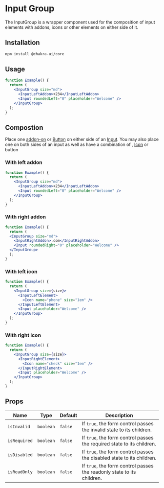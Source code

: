 
<Head key="input-group">
  <title key="tti">Input Group Component</title>
</Head>

# Input Group

The InputGroup is a wrapper component used for the composition of input elements
with addons, icons or other elements on either side of it.

## Installation

```bash
npm install @chakra-ui/core
```

## Usage

```jsx
function Example() {
  return (
    <InputGroup size="md">
      <InputLeftAddon>+234</InputLeftAddon>
      <Input roundedLeft="0" placeholder="Welcome" />
    </InputGroup>
  );
}
```

## Compostion

Place one [addon-on](/inputaddon) or [Button](/button) on either side of an [Input](/input). You may also place one on
both sides of an input as well as have a combination of , [Icon](/icon) or button

### With left addon

```jsx
function Example() {
  return (
    <InputGroup size="md">
      <InputLeftAddon>+234</InputLeftAddon>
      <Input roundedLeft="0" placeholder="Welcome" />
    </InputGroup>
  );
}
```

### With right addon

```jsx
function Example() {
  return (
  <InputGroup size="md">
    <InputRightAddon>.com</InputRightAddon>
    <Input roundedRight="0" placeholder="Welcome" />
  </InputGroup>
  );
}
```

### With left icon

```jsx
function Example() {
  return (
    <InputGroup size={size}>
      <InputLeftElement>
        <Icon name="phone" size="1em" />
      </InputLeftElement>
      <Input placeholder="Welcome" />
    </InputGroup>
  );
}
```

### With right icon

```jsx
function Example() {
  return (
    <InputGroup size={size}>
      <InputRightElement>
        <Icon name="check" size="1em" />
      </InputRightElement>
      <Input placeholder="Welcome" />
    </InputGroup>
  );
}
```

## Props

| Name         | Type      | Default | Description                                                            |
| ------------ | --------- | ------- | ---------------------------------------------------------------------- |
| `isInvalid`  | `boolean` | `false` | If `true`, the form control passes the invalid state to its children.  |
| `isRequired` | `boolean` | `false` | If `true`, the form control passes the required state to its children. |
| `isDisabled` | `boolean` | `false` | If `true`, the form control passes the disabled state to its children. |
| `isReadOnly` | `boolean` | `false` | If `true`, the form control passes the readonly state to its children. |
